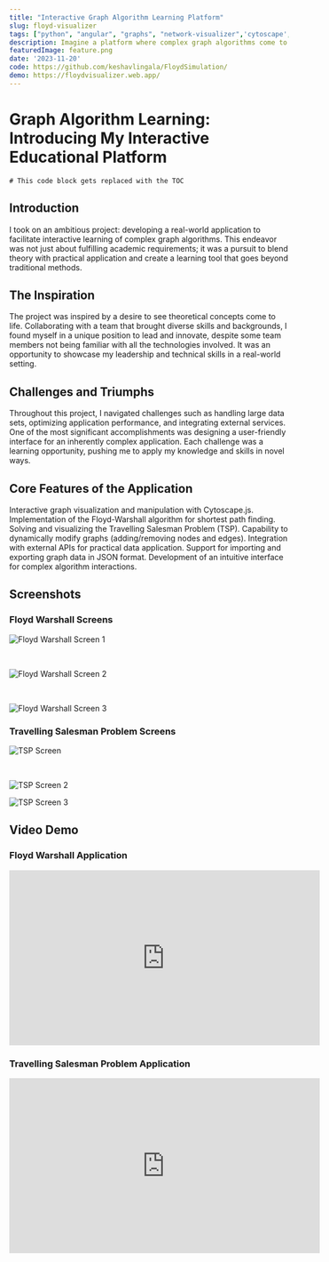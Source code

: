 ```yaml
---
title: "Interactive Graph Algorithm Learning Platform"
slug: floyd-visualizer
tags: ["python", "angular", "graphs", "network-visualizer",'cytoscape','Angular Material','Educational Tool','Learning Tool']
description: Imagine a platform where complex graph algorithms come to life. This interactive educational tool, built with Python and Angular, offers real-time visualization of the Floyd-Warshall algorithm and the Travelling Salesman Problem (TSP). It features dynamic graph manipulation, intuitive user interface, and API integration, making learning graph algorithms engaging and accessible. Dive into algorithmic visualization with an easy-to-use interface and explore the full capabilities of this educational platform.
featuredImage: feature.png
date: '2023-11-20'
code: https://github.com/keshavlingala/FloydSimulation/
demo: https://floydvisualizer.web.app/
---
```



# Graph Algorithm Learning: Introducing My Interactive Educational Platform

```toc
# This code block gets replaced with the TOC
```

## Introduction
I took on an ambitious project: developing a real-world application to facilitate interactive learning of complex graph algorithms. This endeavor was not just about fulfilling academic requirements; it was a pursuit to blend theory with practical application and create a learning tool that goes beyond traditional methods.

## The Inspiration
The project was inspired by a desire to see theoretical concepts come to life. Collaborating with a team that brought diverse skills and backgrounds, I found myself in a unique position to lead and innovate, despite some team members not being familiar with all the technologies involved. It was an opportunity to showcase my leadership and technical skills in a real-world setting.

## Challenges and Triumphs
Throughout this project, I navigated challenges such as handling large data sets, optimizing application performance, and integrating external services. One of the most significant accomplishments was designing a user-friendly interface for an inherently complex application. Each challenge was a learning opportunity, pushing me to apply my knowledge and skills in novel ways.

## Core Features of the Application

Interactive graph visualization and manipulation with Cytoscape.js.
Implementation of the Floyd-Warshall algorithm for shortest path finding.
Solving and visualizing the Travelling Salesman Problem (TSP).
Capability to dynamically modify graphs (adding/removing nodes and edges).
Integration with external APIs for practical data application.
Support for importing and exporting graph data in JSON format.
Development of an intuitive interface for complex algorithm interactions.

## Screenshots

### Floyd Warshall Screens

![Floyd Warshall Screen 1](feature.png)

<br/>

![Floyd Warshall Screen 2](FloydScreen2.png)

<br/>

![Floyd Warshall Screen 3](FloydScreen3.png)
<br/>


### Travelling Salesman Problem Screens


![TSP Screen](TSPScreen.png)

<br/>

![TSP Screen 2](TSPScreen2.png)
<br/>


![TSP Screen 3](TSPScreen3.png)


## Video Demo

### Floyd Warshall Application

<iframe width="560" height="315" src="https://www.youtube.com/embed/xnEv2_aoAqU?si=g3hTxW2J0JSp-Qx_"
        title="YouTube video player" frameBorder="0"
        allow="accelerometer; autoplay; clipboard-write; encrypted-media; gyroscope; picture-in-picture; web-share"
        allowFullScreen></iframe>

### Travelling Salesman Problem Application

<iframe width="560" height="315" src="https://www.youtube.com/embed/TQGZJXiWaKc?si=3cCgVkADCIIp4j-i"
        title="YouTube video player" frameBorder="0"
        allow="accelerometer; autoplay; clipboard-write; encrypted-media; gyroscope; picture-in-picture; web-share"
        allowFullScreen></iframe>

